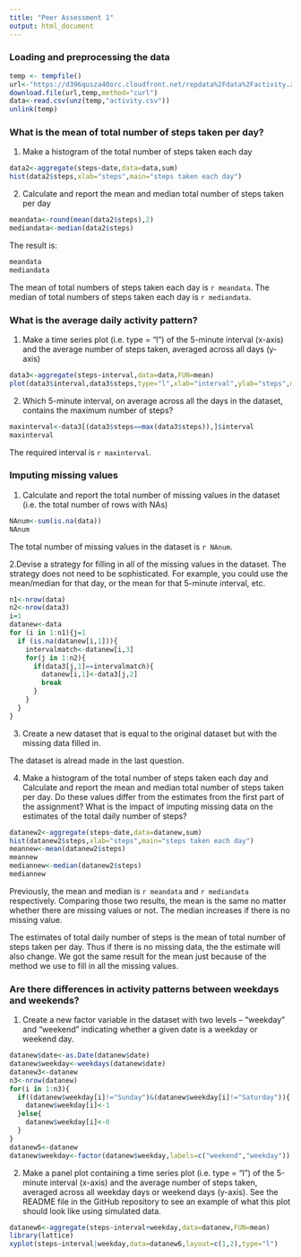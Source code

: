 ```yaml
---
title: "Peer Assessment 1"
output: html_document
---
```

### Loading and preprocessing the data

```r
temp <- tempfile()
url<-"https://d396qusza40orc.cloudfront.net/repdata%2Fdata%2Factivity.zip"
download.file(url,temp,method="curl")
data<-read.csv(unz(temp,"activity.csv"))
unlink(temp)

```

### What is the mean of total number of steps taken per day?

1. Make a histogram of the total number of steps taken each day

```r
data2<-aggregate(steps~date,data=data,sum)
hist(data2$steps,xlab="steps",main="steps taken each day")
```

2. Calculate and report the mean and median total number of steps taken per day

```r
meandata<-round(mean(data2$steps),2)
mediandata<-median(data2$steps)
```

The result is:

```r
meandata
mediandata
```

The mean of total numbers of steps taken each day is `r meandata`. The median of total numbers of steps taken each day is `r mediandata`. 

### What is the average daily activity pattern?

1. Make a time series plot (i.e. type = "l") of the 5-minute interval (x-axis) and the average number of steps taken, averaged across all days (y-axis)

```r
data3<-aggregate(steps~interval,data=data,FUN=mean)
plot(data3$interval,data3$steps,type="l",xlab="interval",ylab="steps",main="average steps taken in each interval")
```

2. Which 5-minute interval, on average across all the days in the dataset, contains the maximum number of steps?

```r
maxinterval<-data3[(data3$steps==max(data3$steps)),]$interval
maxinterval
```
The required interval is `r maxinterval`.

### Imputing missing values
1. Calculate and report the total number of missing values in the dataset (i.e. the total number of rows with NAs)

```r
NAnum<-sum(is.na(data))
NAnum
```

The total number of missing values in the dataset is `r NAnum`.

2.Devise a strategy for filling in all of the missing values in the dataset. The strategy does not need to be sophisticated. For example, you could use the mean/median for that day, or the mean for that 5-minute interval, etc.

```r
n1<-nrow(data)
n2<-nrow(data3)
i=1
datanew<-data
for (i in 1:n1){j=1
  if (is.na(datanew[i,1])){
    intervalmatch<-datanew[i,3]
    for(j in 1:n2){
      if(data3[j,1]==intervalmatch){
        datanew[i,1]<-data3[j,2]
        break
      }
    }
  }
}
```

3. Create a new dataset that is equal to the original dataset but with the missing data filled in.

The dataset is alread made in the last question.

4. Make a histogram of the total number of steps taken each day and Calculate and report the mean and median total number of steps taken per day. Do these values differ from the estimates from the first part of the assignment? What is the impact of imputing missing data on the estimates of the total daily number of steps?

```r
datanew2<-aggregate(steps~date,data=datanew,sum)
hist(datanew2$steps,xlab="steps",main="steps taken each day")
meannew<-mean(datanew2$steps)
meannew
mediannew<-median(datanew2$steps)
mediannew
```

Previously, the mean and median is `r meandata` and `r mediandata` respectively. Comparing those two results, the mean is the same no matter whether there are missing values or not. The median increases if there is no missing value.

The estimates of total daily number of steps is the mean of total number of steps taken per day. Thus if there is no missing data, the the estimate will also change. We got the same result for the mean just because of the method we use to fill in all the missing values.

### Are there differences in activity patterns between weekdays and weekends?

1. Create a new factor variable in the dataset with two levels – “weekday” and “weekend” indicating whether a given date is a weekday or weekend day.

```r

datanew$date<-as.Date(datanew$date)
datanew$weekday<-weekdays(datanew$date)
datanew3<-datanew
n3<-nrow(datanew)
for(i in 1:n3){
  if((datanew$weekday[i]!="Sunday")&(datanew$weekday[i]!="Saturday")){
    datanew$weekday[i]<-1
  }else{
    datanew$weekday[i]<-0
  }
}
datanew5<-datanew
datanew$weekday<-factor(datanew$weekday,labels=c("weekend","weekday"))
```

2. Make a panel plot containing a time series plot (i.e. type = "l") of the 5-minute interval (x-axis) and the average number of steps taken, averaged across all weekday days or weekend days (y-axis). See the README file in the GitHub repository to see an example of what this plot should look like using simulated data.

```r
datanew6<-aggregate(steps~interval+weekday,data=datanew,FUN=mean)
library(lattice)
xyplot(steps~interval|weekday,data=datanew6,layout=c(1,2),type="l")
```


